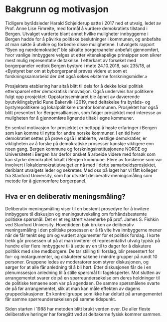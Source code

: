 # Bakgrunn og motivasjon {#bakgrunn}

Tidligere byrådsleder Harald Schjelderup satte i 2017 ned et utvalg, ledet av Prof. Anne Lise Fimreite, med formål å vurdere demokratiets tilstand i Bergen. 
Utvalget vurderte blant annet hvilke muligheter innbyggerne i Bergen hadde for å påvirke politiske beslutninger i kommunen, og anbefalte at man søkte å utvikle og forbedre disse mulighetene. 
I utvalgets rapport “Byen og nærdemokratiet” ble såkalte borgerpaneler anbefalt gjennomført, hvor vanlige innbyggere velges ut etter vitenskapelige prinsipper som sikrer mest mulig representativ deltakelse. 
I etterkant av forsøket med borgerpaneler vedtok Bergen bystyre i møte 24.10.2018, sak 235/18, at «Bystyret ber om at byborgerpanel prøves videre ut som et forskningssamarbeid der det også søkes eksterne forskningsmidler.» 

Prosjektets etablering har altså blitt til dels for å dekke lokal politisk etterspørsel etter demokratisk innovasjon. 
Også underveis har politikere fulgt opp prosjektet:
Oppstartsseminaret ble åpnet av daværende byutviklingsbyråd Rune Bakervik i 2019, med deltakelse fra byråds- og bystyrepolitikere og lokalpolitikere utenfor kommunen. 
Prosjektet har også blitt presentert for Bergensalliansen, som følger prosjektet med interesse av muligheten for å gjennomføre lignende tiltak i egne kommuner. 

En sentral motivasjon for prosjektet er nettopp å høste erfaringer i Bergen som kan komme til nytte for andre norske kommuner.
I en tid hvor demokratiet settes på prøve også i etablerte, vestlige demokratier, er viktigheten av å forske på demokratiske prosesser kanskje viktigere enn noen gang. 
Bergen kommune og forskningsinstitusjonene NORCE og Universitetet i Bergen har derfor ønsket å arbeide videre med forsøk som kan styrke demokratiet lokalt i Bergen kommune.
Flere av forskerne som var involvert i lokaldemokratiutvalget er nå med i dette samarbeidsprosjektet, deriblant utvalgets leder og sekretær. 
Med oss på laget har vi fått kolleger fra Stanford University, som har utviklet deliberativ meningsmåling som metode for å gjennomføre borgerpanel.

## Hva er en deliberativ meningsmåling?
Deliberativ meningsmåling viser til en bestemt prosedyre for å invitere innbyggere til diskusjon og meningsutveksling om forhåndsbestemte politiske spørsmål. 
Det er et registrert varemerke på prof. James S. Fishkin ved Stanford University. 
Hovedideen bak bruken av deliberativ meningsmåling i den politiske prosessen er å få vite hva innbyggerne mener når de får tenkt seg om og vurdert argumenter for et politisk forslag.
I korte trekk går prosessen ut på at man inviterer et representativt utvalg typisk på hundre eller flere innbyggere til å sette av en til to dager for å diskutere politikk med sine medborgere. 
De tar stilling til forslag, blir presentert for for- og motargumenter, og diskuterer sakene i mindre grupper på rundt 10 personer. 
Gruppene ledes av moderatorer som styrer diskusjonen, og sørger for at alle får anledning til å bli hørt.
Etter diskusjonen får de i en plenumssesjon anledning til å stille spørsmål til fageksperter. 
Mot slutten av arrangementet svarer de på en spørreundersøkelse om deres holdninger til de politiske temaene som var på agendaen.
De samme spørsmålene svarte de på før arrangementet, slik at man kan måle effekten av dagens gruppediskusjoner. 
En kontrollgruppe som ikke har deltatt på arrangementet får samme spørreundersøkelsen på samme tidspunkt.

Siden starten i 1988 har metoden blitt brukt verden over. 
De aller fleste deliberative høringer har foregått ved at deltakerne fysisk kommer sammen. 
